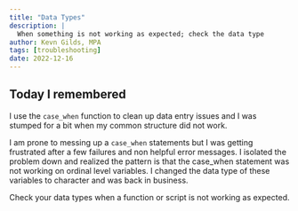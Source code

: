 ```yaml
---
title: "Data Types"
description: |
  When something is not working as expected; check the data type
author: Kevn Gilds, MPA
tags: [troubleshooting]
date: 2022-12-16
---
```


## Today I remembered

I use the `case_when` function to clean up data entry issues and I was stumped for a bit when my common structure did not work.

I am prone to messing up a `case_when` statements but I was getting frustrated after a few failures and non helpful error messages. I isolated the problem down and realized the pattern is that the case_when statement was not working on ordinal level variables. I changed the data type of these variables to character and was back in business.

Check your data types when a function or script is not working as expected.
